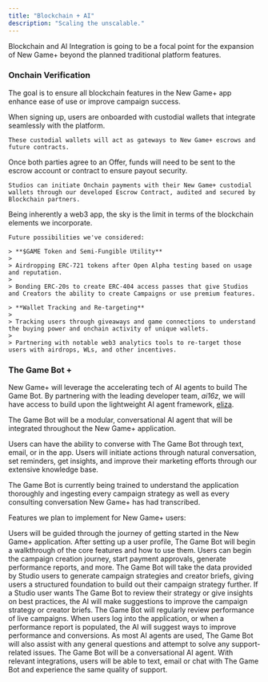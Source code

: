 ```yaml
---
title: "Blockchain + AI"
description: "Scaling the unscalable."
---
```


Blockchain and AI Integration is going to be a focal point for the expansion of New Game+ beyond the planned traditional platform features.

### Onchain Verification

The goal is to ensure all blockchain features in the New Game+ app enhance ease of use or improve campaign success.

<Tabs>
  <Tab title="Custodial Wallets">
    When signing up, users are onboarded with custodial wallets that integrate seamlessly with the platform.

    These custodial wallets will act as gateways to New Game+ escrows and future contracts.
  </Tab>

  <Tab title="Onchain Escrow">
    Once both parties agree to an Offer, funds will need to be sent to the escrow account or contract to ensure payout security.

    Studios can initiate Onchain payments with their New Game+ custodial wallets through our developed Escrow Contract, audited and secured by Blockchain partners.
  </Tab>

  <Tab title="More">
    Being inherently a web3 app, the sky is the limit in terms of the blockchain elements we incorporate.

    Future possibilities we've considered:

    > **$GAME Token and Semi-Fungible Utility**
    >
    > Airdropping ERC-721 tokens after Open Alpha testing based on usage and reputation.
    >
    > Bonding ERC-20s to create ERC-404 access passes that give Studios and Creators the ability to create Campaigns or use premium features.

    > **Wallet Tracking and Re-targeting**
    >
    > Tracking users through giveaways and game connections to understand the buying power and onchain activity of unique wallets.
    >
    > Partnering with notable web3 analytics tools to re-target those users with airdrops, WLs, and other incentives.
  </Tab>
</Tabs>

### The Game Bot +

New Game+ will leverage the accelerating tech of AI agents to build The Game Bot. By partnering with the leading developer team, *ai16z*, we will have access to build upon the lightweight AI agent framework, [eliza](https://ai16z.github.io/eliza/).

The Game Bot will be a modular, conversational AI agent that will be integrated throughout the New Game+ application.&#x20;

Users can have the ability to converse with The Game Bot through text, email, or in the app. Users will initiate actions through natural conversation, set reminders, get insights, and improve their marketing efforts through our extensive knowledge base.

The Game Bot is currently being trained to understand the application thoroughly and ingesting every campaign strategy as well as every consulting conversation New Game+ has had transcribed.

Features we plan to implement for New Game+ users:

<AccordionGroup>
  <Accordion title="Onboarding" defaultOpen={false}>
    Users will be guided through the journey of getting started in the New Game+ application. After setting up a user profile, The Game Bot will begin a walkthrough of the core features and how to use them.
  </Accordion>

  <Accordion title="Initiate Actions" defaultOpen={false}>
    Users can begin the campaign creation journey, start payment approvals, generate performance reports, and more.
  </Accordion>

  <Accordion title="Brief Generation" defaultOpen={false}>
    The Game Bot will take the data provided by Studio users to generate campaign strategies and creator briefs, giving users a structured foundation to build out their campaign strategy further.
  </Accordion>

  <Accordion title="Improving Campaign Strategy" defaultOpen={false}>
    If a Studio user wants The Game Bot to review their strategy or give insights on best practices, the AI will make suggestions to improve the campaign strategy or creator briefs.
  </Accordion>

  <Accordion title="Performance Enhancement" defaultOpen={false}>
    The Game Bot will regularly review performance of live campaigns. When users log into the application, or when a performance report is populated, the AI will suggest ways to improve performance and conversions.
  </Accordion>

  <Accordion title="FAQ and Support" defaultOpen={false}>
    As most AI agents are used, The Game Bot will also assist with any general questions and attempt to solve any support-related issues.
  </Accordion>

  <Accordion title="Anywhere, Anytime" defaultOpen={false}>
    The Game Bot will be a conversational AI agent. With relevant integrations, users will be able to text, email or chat with The Game Bot and experience the same quality of support.
  </Accordion>
</AccordionGroup>